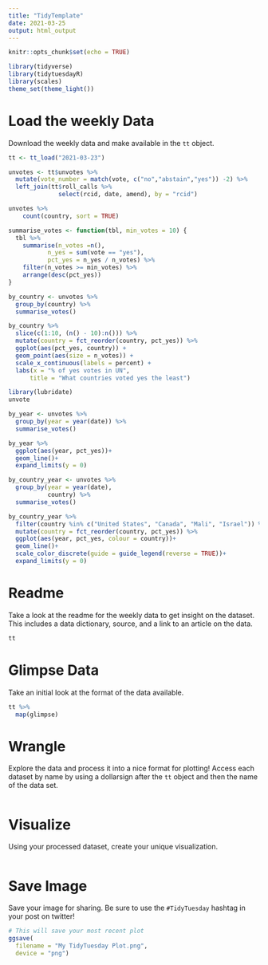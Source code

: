 ```yaml
---
title: "TidyTemplate"
date: 2021-03-25
output: html_output
---
```


```r

knitr::opts_chunk$set(echo = TRUE)

library(tidyverse)
library(tidytuesdayR)
library(scales)
theme_set(theme_light())
```

# Load the weekly Data

Download the weekly data and make available in the `tt` object.

```r
tt <- tt_load("2021-03-23")

```
```r
unvotes <- tt$unvotes %>% 
  mutate(vote_number = match(vote, c("no","abstain","yes")) -2) %>% 
  left_join(tt$roll_calls %>% 
              select(rcid, date, amend), by = "rcid")

unvotes %>% 
    count(country, sort = TRUE)

```


```r
summarise_votes <- function(tbl, min_votes = 10) {
  tbl %>% 
    summarise(n_votes =n(),
           n_yes = sum(vote == "yes"),
           pct_yes = n_yes / n_votes) %>% 
    filter(n_votes >= min_votes) %>% 
    arrange(desc(pct_yes)) 
}

by_country <- unvotes %>% 
  group_by(country) %>% 
  summarise_votes()

by_country %>% 
  slice(c(1:10, (n() - 10):n())) %>% 
  mutate(country = fct_reorder(country, pct_yes)) %>% 
  ggplot(aes(pct_yes, country)) +
  geom_point(aes(size = n_votes)) +
  scale_x_continuous(labels = percent) +
  labs(x = "% of yes votes in UN",
      title = "What countries voted yes the least")

```
```r
library(lubridate)
unvote

by_year <- unvotes %>% 
  group_by(year = year(date)) %>% 
  summarise_votes()

by_year %>% 
  ggplot(aes(year, pct_yes))+
  geom_line()+
  expand_limits(y = 0)

by_country_year <- unvotes %>% 
  group_by(year = year(date),
           country) %>% 
  summarise_votes()

by_country_year %>% 
  filter(country %in% c("United States", "Canada", "Mali", "Israel")) %>% 
  mutate(country = fct_reorder(country, pct_yes)) %>% 
  ggplot(aes(year, pct_yes, colour = country))+
  geom_line()+
  scale_color_discrete(guide = guide_legend(reverse = TRUE))+
  expand_limits(y = 0)
```

# Readme

Take a look at the readme for the weekly data to get insight on the dataset.
This includes a data dictionary, source, and a link to an article on the data.

```r

tt

```


# Glimpse Data

Take an initial look at the format of the data available.

```r

tt %>% 
  map(glimpse)

```

# Wrangle

Explore the data and process it into a nice format for plotting! Access each dataset by name by using a dollarsign after the `tt` object and then the name of the data set.

```r



```


# Visualize

Using your processed dataset, create your unique visualization.

```r


  
```

# Save Image

Save your image for sharing. Be sure to use the `#TidyTuesday` hashtag in your post on twitter! 

```r

# This will save your most recent plot
ggsave(
  filename = "My TidyTuesday Plot.png",
  device = "png")

```
